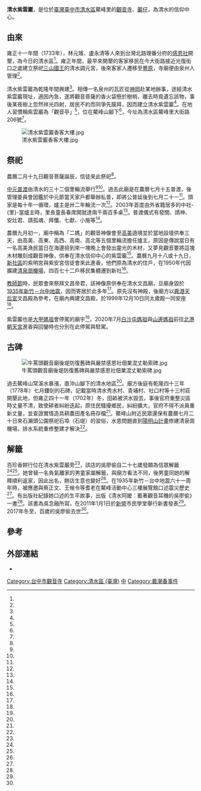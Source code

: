 {{noteTA
|1=zh-cn:庄;zh-tw:庄
}}
{{coord|24.271122|120.579471|display=title}}
{{東亞廟宇
| name =清水紫雲巖
| img =File:清水紫雲巖一景.jpg
| img_capt =
| image_width = 250px
| location = {{TWN}}[[臺中市|臺中市]][[清水區_(臺灣)|清水區]]鰲峰里大街路206號
| god = [[觀音佛祖|觀音佛祖]]
| type =
| struct =
| open_year = {{QING}}[[乾隆|乾隆]]年間
| cere_date =農曆二月十九、七月廿一、九月初一、九月十八或十九日
|}}
'''清水紫雲巖'''，是位於[[臺灣|臺灣]][[臺中市|臺中市]][[清水區_(臺灣)|清水區]]鰲峰里的[[觀音寺|觀音寺]]、[[巖仔|巖仔]]，為清水的信仰中心。

==由來==
雍正十一年間（1733年），林元璸、盧永清等人來到台灣北路理番分府的[[大甲西社抗清事件|感恩社]]開墾，為今日的清水區<ref name="張柏東"/>。雍正年間，最早來開墾的客家移民在今大街路接近光復街口之處建立祭祀[[三山國王|三山國王]]的清水調元宮，後來客家人遷移至[[豐原區|豐原]]，寺廟便由泉州人管理<ref name="陳同得"/>。

清水紫雲巖為乾隆年間興建<ref name="林上玉2"/>。相傳一名泉州的瓦匠從[[神岡區|神岡]]赴某地辦事，途經清水紫雲巖現址，適因內急，遂將觀音菩薩的香火袋懸於樹梢，離去時竟遺忘該物，事後某夜樹上忽然祥光四射，居民不約而同爭先膜拜，因而建立清水紫雲巖<ref name="陳世宗5"/>。在地人習慣稱紫雲巖為「觀音亭」<ref name="林上玉2"/>，位在鰲峰山腳下<ref name="張柏東"/>，今址為清水區鰲峰里大街路206號<ref name="林上玉2"/>。

[[File:清水紫雲巖香客大樓.jpg|thumb]]

==祭祀==

農曆二月十九日觀音菩薩誕辰，信徒來此祭祀<ref name="1996-04-07"/>。

[[中元普渡|中元普渡]]由清水的三十二個里輪流舉行<ref name="林貞平"/><ref name="陳世宗4"/>。過去此廟是在農曆七月十五普渡，後管理委員會因鑑於中元節當天家戶都舉辦私普，即將公普延後到七月二十一<ref name="陳世宗3"/>。頭家是每十年一循環，爐主是卅二年輪流一次<ref name="陳世宗4"/>。2003年首度由外省籍居多的中社-{里}-當爐主時，里長童長春席開就達兩千兩百多桌<ref name="陳世宗3"/>。普渡儀式有發關、請神、安灶君、請孤魂、拜懺、七獻、小施等<ref name="林貞平"/>。

農曆九月初一，廟中稱為「二媽」的觀音神像會至[[高美|高美]]遶境並於當地設壇供奉三天，由高美、高東、高西、高南、高北等五個里輪流擔任爐主，原因是傳說當日有一名高美漁民當日在海邊撿到來一塊晚上會發出靈光的木材，又夢見觀音要將這塊木材雕刻成觀音神像，供奉在清水信仰中心的紫雲巖<ref name="苗君平1"/>。農曆九月十八或十九日，[[新社區|新社區]]的紫明宮與紫安宮信徒會來此進香，他們原為清水的住戶，在1950年代因擴建[[清泉崗機場|清泉崗機場]]，四百七十二戶移民集體遷到新社<ref name="鄧木卿"/>。

[[教師節|教師節]]時，民眾會來祭拜文昌帝君，該神像原供奉在清水文昌廟，旦廟身毀於[[1935年新竹－台中地震|1935年新竹－台中地震]]，因而寄居於此多年<ref name="郭振遠"/>。原先沒有神殿，後廟方以[[鹿港天后宮|鹿港天后宮]]文昌殿為參考，在廟內興建文昌殿，於1999年12月10日同太歲殿一同安座<ref name="楊昌林"/>。

紫雲巖也是[[大甲媽祖|大甲媽祖]]會停駕的廟宇<ref name="楊昌林、陳珮琦"/>，2020年7月[[白沙屯拱天宮|白沙屯媽祖]]與[[山邊媽祖宮|山邊媽祖]]前往[[北港朝天宮|北港朝天宮]]進香與回鑾時也分別在此停駕與駐駕。

==古碑==
[[File:牛罵頭觀音廟後堤防復舊碑與嚴禁感恩社佃業混丈勒索碑.jpg|thumb]]

過去鰲峰山常溪水暴漲，直沖山腳下的清水地區<ref name="苗君平2"/>。廟方後庭有乾隆四十三年（1778年）七月鏤刻的石碑，記載當時清水秀水村、青埔村、社口村等十三村莊開墾此地，但雍正四十一年（1702年）冬，田畝被洪水毀去，事後官府重整災區時丈量不清，致使耕者糾紛迭起，原住民騷擾鄉民，糾紛擴大，官府不得不派員重新丈量，並查證實情造具耕農田產名冊存檔<ref name="張柏東"/>。鰲峰山附近民眾還保有農曆七月二十日來石瀨頭公園祭祀石埠（石堤）的習俗，水患問題直到[[陽明山計畫|陽明山計畫]]修建清泉崗機場，排水系統重修整建才解決<ref name="苗君平2"/>。

==解籤==
百珍香餅行位在清水紫雲巖旁<ref name="蔡佩蓉"/>，該店的吳廖偷自二十七歲發願為信眾解籤<ref name="蔡佩蓉"/><ref name="張軒哲"/>。她曾替一名負氣離家的男童家屬解籤，與廟方看法不同，後男童同她的解釋順利返家，因此出名，餅店生意也變好<ref name="張軒哲"/>。在1935年新竹－台中地震六十一周年時，被應邀與蔡正文、王候令等耆老在鰲峰活動中心三樓展覽館口述震災歷史<ref name="陳世宗1"/>。有出版社紀錄她口述的生平故事，出版《清水阿嬤：戴著觀音耳機的吳廖偷》一書<ref name="蔡佩蓉"/>。該書為吳念融所寫，在2011年1月1日於[[新營區|新營]]市民學堂舉行新書發表<ref name="吳政修"/>。2017年冬至，百歲的吳廖偷去世<ref name="蔡佩蓉"/>。

== 參考 ==
{{Reflist|35em|refs =
<ref name="陳同得">{{Cite news|url=|title=【街頭誌】一個路口 一座廟|author=陳同得|language=zh-tw|publisher=《聯合報》|date=1994-05-20|accessdate=}}</ref>

<ref name="蔡佩蓉">{{Cite news|url=https://news.housefun.com.tw/news/article/160004184721.html|title=「神明代言人」清水阿嬤滿百歲過世　解籤逾70年|author=蔡佩蓉|language=zh-tw|publisher=好房網News|date=2018-01-10|accessdate=2019-06-04|archive-date=2020-08-09|archive-url=https://web.archive.org/web/20200809183928/https://news.housefun.com.tw/news/article/160004184721.html|dead-url=no}}</ref>

<ref name="張軒哲">{{Cite news|url=https://news.ltn.com.tw/news/society/paper/415832|title=93歲解籤嬤 信徒心靈捕手|author=張軒哲|language=zh-tw|publisher=《自由時報》|date=2010-08-01|accessdate=2019-06-04|archive-url=https://web.archive.org/web/20180201011953/http://news.ltn.com.tw/news/society/paper/415832|archive-date=2018-02-01|dead-url=no}}</ref>

<ref name="陳世宗1">{{Cite news|url=|title=中部震災一甲子老照片追憶當年清水廿一日舉行追悼影像展喚起民眾重視文獻|author=陳世宗|language=zh-tw|publisher=《中國時報》|date=1996-04-20|accessdate=}}</ref>

<ref name="吳政修">{{Cite news|url=|title=清水阿嬤刻苦 吳念融全都錄|author=吳政修|language=zh-tw|publisher=《聯合報》|date=2011-01-02|accessdate=}}</ref>

<ref name="陳世宗2">{{Cite news|url=https://tw.news.yahoo.com/700%E4%BA%BA%E8%81%9A%E7%89%9B%E7%BD%B5%E9%A0%AD-%E9%AC%A5%E6%99%BA%E6%8B%9A%E6%A3%8B-215046899.html|title=700人聚牛罵頭 鬥智拚棋|author=陳世宗|language=zh-tw|publisher=《中國時報》|date=2014-08-24|accessdate=2019-06-05|archive-date=2021-03-09|archive-url=https://web.archive.org/web/20210309201836/https://tw.news.yahoo.com/700%E4%BA%BA%E8%81%9A%E7%89%9B%E7%BD%B5%E9%A0%AD-%E9%AC%A5%E6%99%BA%E6%8B%9A%E6%A3%8B-215046899.html|dead-url=no}}</ref>

<ref name="鄧木卿">{{Cite news|url=|title=配合清泉崗機場擴建 移民滿50年 為「柿」打群架 斑斑血淚史|author=鄧木卿|language=zh-tw|publisher=《中國時報》|date=2006-12-27|accessdate=}}</ref>

<ref name="陳世宗3">{{Cite news|url=|title=清水紫雲巖普渡 席開兩千餘桌|author=陳世宗|language=zh-tw|publisher=《中國時報》|date=2003-08-19|accessdate=}}</ref>

<ref name="陳世宗4">{{Cite news|url=|title=罕見刺竹號稱全台最高　紫雲巖豎燈篙高十丈|author=陳世宗|language=zh-tw|publisher=《中國時報》|date=2000-07-30|accessdate=}}</ref>

<ref name="苗君平1">{{Cite news|url=|title=紫雲巖二媽回鑾 高美盛事|author=苗君平|language=zh-tw|publisher=《聯合報》|date=2009-10-19|accessdate=}}</ref>

<ref name="苗君平2">{{Cite news|url=|title=50年前 鰲峰山溪水暴漲 超渡水患亡魂 清水昨拜石堤|author=苗君平|language=zh-tw|publisher=《聯合報》|date=2009-09-09|accessdate=}}</ref>

<ref name="1996-04-07">{{Cite news|url=|title=清水紫雲巖慶觀音誕辰|author=|language=zh-tw|publisher=《中國時報》|date=1996-04-07|accessdate=}}</ref>

<ref name="郭振遠">{{Cite news|url=|title=清水文昌帝君借住觀音廟一甲子 昨不少人前往祭拜再度受關注|author=郭振遠|language=zh-tw|publisher=《中國時報》|date=1994-09-29|accessdate=}}</ref>

<ref name="1994-01-20">{{Cite news|url=|title=紫雲巖文化大樓落成|author=|language=zh-tw|publisher=《中國時報》|date=1994-01-20|accessdate=}}</ref>

<ref name="陳世宗5">{{Cite news|url=|title=賞花好去處，桂花飄香紫雲巖宜人|author=陳世宗|language=zh-tw|publisher=《中國時報》|date=2002-02-19|accessdate=}}</ref>

<ref name="楊昌林、陳珮琦">{{Cite news|url=|title=大甲媽不來 紫雲巖主委：只好回家休息 昨晚也照樣不關廟門迎大甲媽、替信徒‘蓋恙氣|author=楊昌林、陳珮琦|language=zh-tw|publisher=《聯合晚報》|date=2007-04-22|accessdate=}}</ref>

<ref name="林上玉2">{{Cite news|url=|title=台中縣觀光旅遊口袋寶典續集系列之四 中縣寺廟之旅 思古情 數百座寺廟走過一世紀 建築、裝飾各有典故|author=林上玉|language=zh-tw|publisher=《民生報》|date=2001-04-04|accessdate=}}</ref>

<ref name="楊昌林">{{Cite news|url=|title=紫雲巖太歲殿 昨天安座 新建文昌殿同時安座 吸引數千信眾膜拜|author=楊昌林|language=zh-tw|publisher=《聯合報》|date=1999-12-11|accessdate=}}</ref>

<ref name="張柏東">{{Cite news|url=|title=空谷遺碑 清水古剎紫雲巖觀音廟 記錄一段開台艱辛|author=張柏東|language=zh-tw|publisher=《聯合報》|date=1997-07-24|accessdate=}}</ref>

<ref name="林貞平">{{Cite news|url=|title=紫雲巖普渡 祭品滿廣場|author=林貞平|language=zh-tw|publisher=《聯合報》|date=2003-08-19|accessdate=}}</ref>

}}
{{clear}}
{{Portal bar|臺中|佛教|border=no}}

==外部連結==
{{commonscat|Zi Yun Temple}}
*{{Official site|www.tzuyunyen.org.tw}}
[[Category:台中市觀音寺|Category:台中市觀音寺]]
[[Category:清水區_(臺灣)|Category:清水區 (臺灣)]]
[[Category:保存中華民國古物的宗教場所|中]]
[[Category:戴潮春事件|Category:戴潮春事件]]